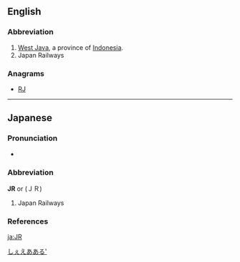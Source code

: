 {{also|Jr|JR|Jr.}}
==English==

===Abbreviation===
{{rfc-header|Abbreviation}}
{{head|en|abbreviation}}

# [[West Java]], a province of [[Indonesia]].
# Japan Railways

===Anagrams===
* [[RJ#English|RJ]]

----

==Japanese==

===Pronunciation===
* {{ja-pron|ジェイアール|acc=3|acc_ref=NHK}}

===Abbreviation===
'''JR''' or (ＪＲ)

# Japan Railways

===References===
<references/>

[[Category:Japanese nouns|しぇえあある']]

[[ja:JR]]